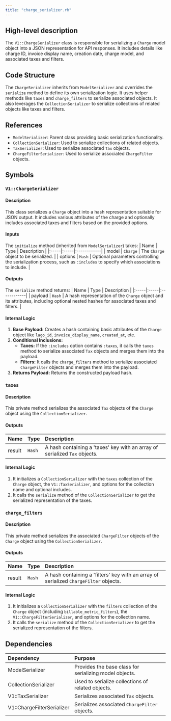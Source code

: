 ```yaml
---
title: "charge_serializer.rb"
---
```


## High-level description
The `V1::ChargeSerializer` class is responsible for serializing a `Charge` model object into a JSON representation for API responses. It includes details like charge ID, invoice display name, creation date, charge model, and associated taxes and filters.

## Code Structure
The `ChargeSerializer` inherits from `ModelSerializer` and overrides the `serialize` method to define its own serialization logic. It uses helper methods like `taxes` and `charge_filters` to serialize associated objects. It also leverages the `CollectionSerializer` to serialize collections of related objects like taxes and filters.

## References
- `ModelSerializer`: Parent class providing basic serialization functionality.
- `CollectionSerializer`: Used to serialize collections of related objects.
- `TaxSerializer`: Used to serialize associated `Tax` objects.
- `ChargeFilterSerializer`: Used to serialize associated `ChargeFilter` objects.

## Symbols

### `V1::ChargeSerializer`
#### Description
This class serializes a `Charge` object into a hash representation suitable for JSON output. It includes various attributes of the charge and optionally includes associated taxes and filters based on the provided options.

#### Inputs
The `initialize` method (inherited from `ModelSerializer`) takes:
| Name | Type | Description |
|:-----|:-----|:------------|
| model | `Charge` | The `Charge` object to be serialized. |
| options | `Hash` | Optional parameters controlling the serialization process, such as `:includes` to specify which associations to include. |

#### Outputs
The `serialize` method returns:
| Name | Type | Description |
|:-----|:-----|:------------|
| payload | `Hash` | A hash representation of the `Charge` object and its attributes, including optional nested hashes for associated taxes and filters. |

#### Internal Logic
1. **Base Payload:** Creates a hash containing basic attributes of the `Charge` object like `lago_id`, `invoice_display_name`, `created_at`, etc.
2. **Conditional Inclusions:**
    - **Taxes:** If the `:includes` option contains `:taxes`, it calls the `taxes` method to serialize associated `Tax` objects and merges them into the payload.
    - **Filters:** It calls the `charge_filters` method to serialize associated `ChargeFilter` objects and merges them into the payload.
3. **Returns Payload:** Returns the constructed payload hash.

### `taxes`
#### Description
This private method serializes the associated `Tax` objects of the `Charge` object using the `CollectionSerializer`.

#### Outputs
| Name | Type | Description |
|:-----|:-----|:------------|
| result | `Hash` | A hash containing a 'taxes' key with an array of serialized `Tax` objects. |

#### Internal Logic
1. It initializes a `CollectionSerializer` with the `taxes` collection of the `Charge` object, the `V1::TaxSerializer`, and options for the collection name and optional includes.
2. It calls the `serialize` method of the `CollectionSerializer` to get the serialized representation of the taxes.

### `charge_filters`
#### Description
This private method serializes the associated `ChargeFilter` objects of the `Charge` object using the `CollectionSerializer`.

#### Outputs
| Name | Type | Description |
|:-----|:-----|:------------|
| result | `Hash` | A hash containing a 'filters' key with an array of serialized `ChargeFilter` objects. |

#### Internal Logic
1. It initializes a `CollectionSerializer` with the `filters` collection of the `Charge` object (including `billable_metric_filters`), the `V1::ChargeFilterSerializer`, and options for the collection name.
2. It calls the `serialize` method of the `CollectionSerializer` to get the serialized representation of the filters.

## Dependencies
| Dependency | Purpose |
|:-----------|:--------|
| ModelSerializer | Provides the base class for serializing model objects. |
| CollectionSerializer | Used to serialize collections of related objects. |
| V1::TaxSerializer | Serializes associated `Tax` objects. |
| V1::ChargeFilterSerializer | Serializes associated `ChargeFilter` objects. | 

